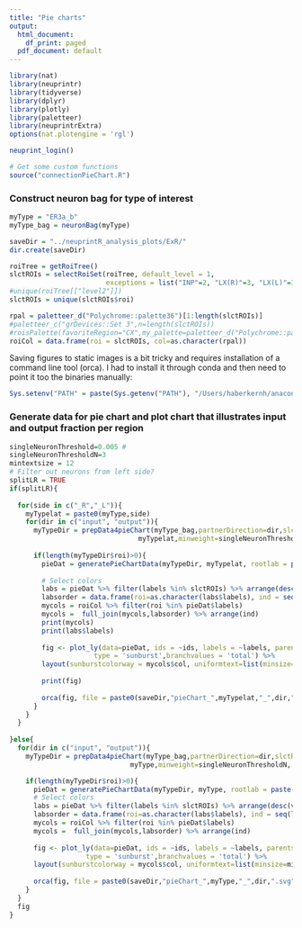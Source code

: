 ```yaml
---
title: "Pie charts"
output:
  html_document:
    df_print: paged
  pdf_document: default
---
```


```r
library(nat)
library(neuprintr)
library(tidyverse)
library(dplyr)
library(plotly)
library(paletteer)
library(neuprintrExtra)
options(nat.plotengine = 'rgl')
```

```r
neuprint_login()
```

```r
# Get some custom functions
source("connectionPieChart.R")
```

### Construct neuron bag for type of interest
```r
myType = "ER3a_b"
myType_bag = neuronBag(myType)

saveDir = "../neuprintR_analysis_plots/ExR/"
dir.create(saveDir)
```

```r
roiTree = getRoiTree()
slctROIs = selectRoiSet(roiTree, default_level = 1, 
                        exceptions = list("INP"=2, "LX(R)"=3, "LX(L)"=3,"CX"=2, "VLNP(R)"=2,"VLNP(L)"=2), exceptionLevelMatch = 1)
#unique(roiTree[["level2"]])
slctROIs = unique(slctROIs$roi)

rpal = paletteer_d("Polychrome::palette36")[1:length(slctROIs)]
#paletteer_c("grDevices::Set 3",n=length(slctROIs))
#roisPalette(favoriteRegion="CX",my_palette=paletteer_d("Polychrome::palette36"))
roiCol = data.frame(roi = slctROIs, col=as.character(rpal))
```

Saving figures to static images is a bit tricky and requires installation of a command line tool (orca). I had to install it through conda and then need to point it too the binaries manually:
```r
Sys.setenv("PATH" = paste(Sys.getenv("PATH"), "/Users/haberkernh/anaconda3/bin", sep = .Platform$path.sep))
```

### Generate data for pie chart and plot chart that illustrates input and output fraction per region
```r
singleNeuronThreshold=0.005 #
singleNeuronThresholdN=3
mintextsize = 12
# Filter out neurons from left side?
splitLR = TRUE
if(splitLR){
  
  for(side in c("_R","_L")){
    myTypelat = paste0(myType,side)
    for(dir in c("input", "output")){
      myTypeDir = prepData4pieChart(myType_bag,partnerDirection=dir,slctRoi=slctROIs, splitLR,
                                myTypelat,minweight=singleNeuronThresholdN, minrelweight=singleNeuronThreshold)
      
      if(length(myTypeDir$roi)>0){
        pieDat = generatePieChartData(myTypeDir, myTypelat, rootlab = paste(myTypelat,dir))
        
        # Select colors
        labs = pieDat %>% filter(labels %in% slctROIs) %>% arrange(desc(values)) %>% select(labels)
        labsorder = data.frame(roi=as.character(labs$labels), ind = seq(length(as.character(labs$labels))))
        mycols = roiCol %>% filter(roi %in% pieDat$labels)
        mycols =  full_join(mycols,labsorder) %>% arrange(ind)
        print(mycols)
        print(labs$labels)
        
        fig <- plot_ly(data=pieDat, ids = ~ids, labels = ~labels, parents = ~parents, values = ~values, 
                     type = 'sunburst',branchvalues = 'total') %>%
        layout(sunburstcolorway = mycols$col, uniformtext=list(minsize=mintextsize, mode="show"), font.family="sans") #paletteer_d("awtools::a_palette")
        
        print(fig)
        
        orca(fig, file = paste0(saveDir,"pieChart_",myTypelat,"_",dir,".svg"))
      }
    }
  }
  
}else{
  for(dir in c("input", "output")){
    myTypeDir = prepData4pieChart(myType_bag,partnerDirection=dir,slctRoi=slctROIs, splitLR,
                              myType,minweight=singleNeuronThresholdN, minrelweight=singleNeuronThreshold)

    if(length(myTypeDir$roi)>0){
      pieDat = generatePieChartData(myTypeDir, myType, rootlab = paste(myType,dir))
      # Select colors
      labs = pieDat %>% filter(labels %in% slctROIs) %>% arrange(desc(values)) %>% select(labels)
      labsorder = data.frame(roi=as.character(labs$labels), ind = seq(length(as.character(labs$labels))))
      mycols = roiCol %>% filter(roi %in% pieDat$labels)
      mycols =  full_join(mycols,labsorder) %>% arrange(ind)
    
      fig <- plot_ly(data=pieDat, ids = ~ids, labels = ~labels, parents = ~parents, values = ~values, 
                   type = 'sunburst',branchvalues = 'total') %>%
      layout(sunburstcolorway = mycols$col, uniformtext=list(minsize=mintextsize, mode="show"), font.family="sans") #paletteer_d("awtools::a_palette")
      
      orca(fig, file = paste0(saveDir,"pieChart_",myType,"_",dir,".svg"))
    }
  }
  fig
}
```


```r

```